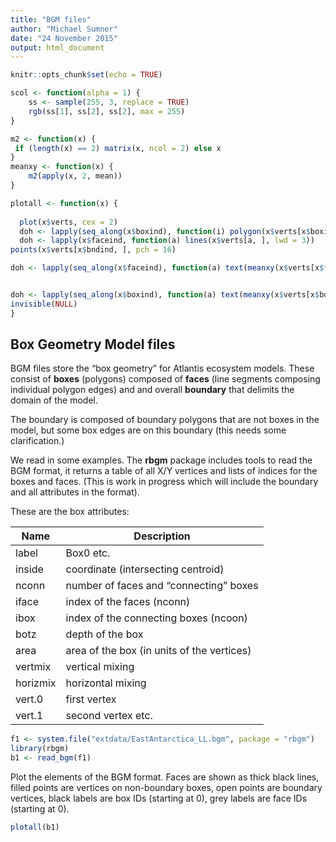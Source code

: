 ```yaml
---
title: "BGM files"
author: "Michael Sumner"
date: "24 November 2015"
output: html_document
---
```


```r
knitr::opts_chunk$set(echo = TRUE)

scol <- function(alpha = 1) {
    ss <- sample(255, 3, replace = TRUE)
    rgb(ss[1], ss[2], ss[2], max = 255)
}

m2 <- function(x) {
 if (length(x) == 2) matrix(x, ncol = 2) else x
}
meanxy <- function(x) {
    m2(apply(x, 2, mean))
}

plotall <- function(x) {
  
  plot(x$verts, cex = 2)
  doh <- lapply(seq_along(x$boxind), function(i) polygon(x$verts[x$boxind[[i]], ], col = scol()))
  doh <- lapply(x$faceind, function(a) lines(x$verts[a, ], lwd = 3))
points(x$verts[x$bndind, ], pch = 16)

doh <- lapply(seq_along(x$faceind), function(a) text(meanxy(x$verts[x$faceind[[a]], ]), cex = 0.7, lab = as.character(a-1), col = "darkgrey") )


doh <- lapply(seq_along(x$boxind), function(a) text(meanxy(x$verts[x$boxind[[a]], ]), cex = 0.7,  lab = as.character(a-1)) )
invisible(NULL)
}
```

## Box Geometry Model files

BGM files store the "box geometry" for Atlantis ecosystem models. These consist of **boxes** (polygons) composed of **faces** (line segments composing individual polygon edges) and and overall **boundary** that delimits the domain of the model. 

The boundary is composed of boundary polygons that are not boxes in the model, but some box edges are on this boundary (this needs some clarification.)

We read in some examples. The **rbgm** package includes tools to read the BGM format, it returns a table of all X/Y vertices and lists of indices for the boxes and faces. (This is work in progress which will include the boundary and all attributes in the format). 

These are the box attributes: 

Name  | Description | Source
------------- | -------------
label  | Box0 etc. | boxid input
inside  | coordinate (intersecting centroid) | implicit
nconn  | number of faces and "connecting" boxes | implicit
iface  | index of the faces (nconn) | implicit
ibox  | index of the connecting boxes (ncoon) | implicit
botz  | depth of the box | botz input
area  | area of the box (in units of the vertices) | implicit
vertmix  | vertical mixing | input
horizmix  | horizontal mixing | input
vert.0  | first vertex | input
vert.1  | second vertex etc. | input


```r

f1 <- system.file("extdata/EastAntarctica_LL.bgm", package = "rbgm")
library(rbgm)
b1 <- read_bgm(f1)

```

Plot the elements of the BGM format. Faces are shown as thick black lines, filled points are vertices on non-boundary boxes, open points are boundary vertices, black labels are box IDs (starting at 0), grey labels are face IDs (starting at 0). 

```r
plotall(b1)



```
